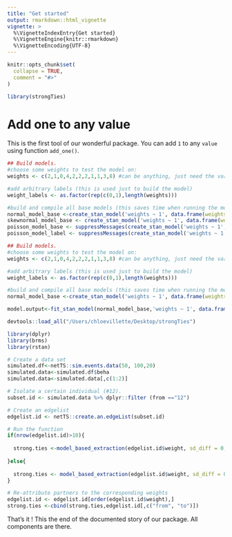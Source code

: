 ```yaml
---
title: "Get started"
output: rmarkdown::html_vignette
vignette: >
  %\VignetteIndexEntry{Get started}
  %\VignetteEngine{knitr::rmarkdown}
  %\VignetteEncoding{UTF-8}
---
```


```r
knitr::opts_chunk$set(
  collapse = TRUE,
  comment = "#>"
)
```

```r
library(strongTies)
```

<!-- WARNING - This vignette is generated by {fusen} from dev/flat_mbm_function.Rmd: do not edit by hand -->

<!-- 
Run this 'development' chunk

Store every call to library() that you need to run chunks line by line, as in a classical Rmd for analysis
-->

<!--
# Description of your package

This will fill the description of your package.
Fill and run the content of this chunk, before anything else. 

Note: when you will use other flat templates, this part will be in a separate file. Do not be surprised!
--> 

# Add one to any value

This is the first tool of our wonderful package. 
You can add `1` to any `value` using function `add_one()`.

<!-- 
This first section shows:

- the three parts necessary for a package: 'function', 'examples' and 'tests'.  
+ Note that the three following chunks have names accordingly.

-->

<!--
Here is an example on how to use the function.
This should be a reproducible and working example
-->
```r
## Build models.
#choose some weights to test the model on:
weights <- c(2,1,0,4,2,2,2,1,1,3,8) #can be anything, just need the variable names

#add arbitrary labels (this is used just to build the model)
weight_labels <- as.factor(rep(c(0,1),length(weights))) 

#build and compile all base models (this saves time when running the models!)
normal_model_base <-create_stan_model('weights ~ 1', data.frame(weights=weights),"normal")
skewnormal_model_base <- create_stan_model('weights ~ 1', data.frame(weights=weights), "skew_normal")
poisson_model_base <- suppressMessages(create_stan_model('weights ~ 1', data.frame(weights=weights), "poisson"))
poisson_model_label <- suppressMessages(create_stan_model('weights ~ 1 + label', data.frame(weights=weights, label=weight_labels), "poisson"))

```


<!--
Here are some unit tests to verify the function works as expected.
-->



<!--
Here is an example on how to use the function.
This should be a reproducible and working example
-->
```r
## Build models.
#choose some weights to test the model on:
weights <- c(2,1,0,4,2,2,2,1,1,3,8) #can be anything, just need the variable names

#add arbitrary labels (this is used just to build the model)
weight_labels <- as.factor(rep(c(0,1),length(weights))) 

#build and compile all base models (this saves time when running the models!)
normal_model_base <-create_stan_model('weights ~ 1', data.frame(weights=weights),"normal")

model.output<-fit_stan_model(normal_model_base,'weights ~ 1', data.frame(weights=weights), family="normal")
```


<!--
Here are some unit tests to verify the function works as expected.
-->



<!--
Here is an example on how to use the function.
This should be a reproducible and working example
-->
```r
devtools::load_all("/Users/chloevillette/Desktop/strongTies")

library(dplyr)
library(brms)
library(rstan)

# Create a data set
simulated.df<-netTS::sim.events.data(50, 100,20)
simulated.data<-simulated.df$beha
simulated.data<-simulated.data[,c(1:2)]

# Isolate a certain individual (#12).
subset.id <- simulated.data %>% dplyr::filter (from =="12")

# Create an edgelist
edgelist.id <- netTS::create.an.edgeList(subset.id)

# Run the function 
if(nrow(edgelist.id)>10){
  
  strong.ties <-model_based_extraction(edgelist.id$weight, sd_diff = 0, min_diff=3, model_backend="rstan")
  
}else{
  
  strong.ties <- model_based_extraction(edgelist.id$weight, sd_diff = 0, min_diff=1, model_backend="rstan")
}

# Re-attribute partners to the corresponding weights
edgelist.id <- edgelist.id[order(edgelist.id$weight),] 
strong.ties <-cbind(strong.ties,edgelist.id[,c("from", "to")])
```


<!--
Here are some unit tests to verify the function works as expected.
-->


That's it ! This the end of the documented story of our package. All components are there.

<!-- 
# Inflate your package

You're one inflate from paper to box.
Build your package from this very Rmd using `fusen::inflate()` 
-->

<!-- 
- Verify your `"DESCRIPTION"` file has been updated
- Verify your function is in `"R/"` directory
- Verify your test is in `"tests/testthat/"` directory
- Verify this Rmd appears in `"vignettes/"` directory 
-->
